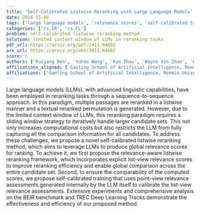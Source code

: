 ```yaml
---
title: 'Self-Calibrated Listwise Reranking with Large Language Models'
date: 2024-11-08
tags: ['large language models', 'relevance scores', 'self-calibrated training', 'TREC Deep Learning Tracks', 'relevance-aware framework', 'BEIR benchmark', 'sequence-to-sequence approach', 'computational costs', 'reranking tasks', 'listwise reranking']
categories: ['cs.IR', 'cs.CL']
problem: self-calibrated listwise reranking method
solution: limited context window of LLMs in reranking tasks
pdf_url: https://arxiv.org/pdf/2411.04602
arx_url: https://arxiv.org/abs/2411.04602
score: 5
authors: ['Ruiyang Ren', 'Yuhao Wang', 'Kun Zhou', 'Wayne Xin Zhao', 'Wenjie Wang', 'Jing Liu', 'Ji-Rong Wen', 'Tat-Seng Chua']
affiliations_aligned: ['Gaoling School of Artificial Intelligence, Renmin University of China, Beijing, China', 'Gaoling School of Artificial Intelligence, Renmin University of China, Beijing, China', 'Gaoling School of Artificial Intelligence, Renmin University of China, Beijing, China', 'Gaoling School of Artificial Intelligence, Renmin University of China, Beijing, China', 'Gaoling School of Artificial Intelligence, Renmin University of China, Beijing, China', 'Gaoling School of Artificial Intelligence, Renmin University of China, Beijing, China', 'Gaoling School of Artificial Intelligence, Renmin University of China, Beijing, China', 'Gaoling School of Artificial Intelligence, Renmin University of China, Beijing, China']
affiliations: ['Gaoling School of Artificial Intelligence, Renmin University of China, Beijing, China']
---
```



Large language models (LLMs), with advanced linguistic capabilities, have been employed in reranking tasks through a sequence-to-sequence approach. In this paradigm, multiple passages are reranked in a listwise manner and a textual reranked permutation is generated. However, due to the limited context window of LLMs, this reranking paradigm requires a sliding window strategy to iteratively handle larger candidate sets. This not only increases computational costs but also restricts the LLM from fully capturing all the comparison information for all candidates. To address these challenges, we propose a novel self-calibrated listwise reranking method, which aims to leverage LLMs to produce global relevance scores for ranking. To achieve it, we first propose the relevance-aware listwise reranking framework, which incorporates explicit list-view relevance scores to improve reranking efficiency and enable global comparison across the entire candidate set. Second, to ensure the comparability of the computed scores, we propose self-calibrated training that uses point-view relevance assessments generated internally by the LLM itself to calibrate the list-view relevance assessments. Extensive experiments and comprehensive analysis on the BEIR benchmark and TREC Deep Learning Tracks demonstrate the effectiveness and efficiency of our proposed method.